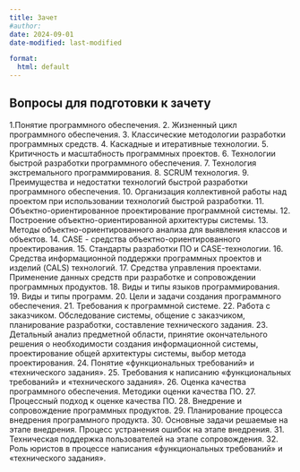 ```yaml
---
title: Зачет
#author:
date: 2024-09-01
date-modified: last-modified

format:
  html: default
---
```



## Вопросы для подготовки к зачету

1.Понятие программного обеспечения.
2. Жизненный цикл программного обеспечения.
3. Классические методологии разработки программных средств.
4. Каскадные и итеративные технологии.
5. Критичность и масштабность программных проектов.
6. Технологии быстрой разработки программного обеспечения.
7. Технология экстремального программирования.
8. SCRUM технология.
9. Преимущества и недостатки технологий быстрой разработки программного обеспечения.
10. Организация коллективной работы над проектом при использовании технологий быстрой разработки.
11. Объектно-ориентированное проектирование программной системы.
12. Построение объектно-ориентированной архитектуры системы.
13. Методы объектно-ориентированного анализа для выявления классов и объектов.
14. CASE - средства объектно-ориентированного проектирования.
15. Стандарты разработки ПО и CASE-технологии.
16. Средства информационной поддержки программных проектов и изделий (CALS) технологий.
17. Средства управления проектами. Применение данных средств при разработке и сопровождении программных продуктов.
18. Виды и типы языков программирования.
19. Виды и типы программ.
20. Цели и задачи создания программного обеспечения.
21. Требования к программной системе.
22. Работа с заказчиком. Обследование системы, общение с заказчиком, планирование разработки, составление технического задания.
23. Детальный анализ предметной области, принятие окончательного решения о необходимости создания информационной системы, проектирование общей архитектуры системы, выбор метода проектирования.
24. Понятие «функциональных требований» и «технического задания».
25. Требования к написанию «функциональных требований» и «технического задания».
26. Оценка качества программного обеспечения. Методики оценки качества ПО.
27. Процессный подход к оценке качества ПО.
28. Внедрение и сопровождение программных продуктов.
29. Планирование процесса внедрения программного продукта.
30. Основные задачи решаемые на этапе внедрения. Процесс устранения ошибок на этапе внедрения.
31. Техническая поддержка пользователей на этапе сопровождения.
32. Роль юристов в процессе написания «функциональных требований» и «технического задания».
